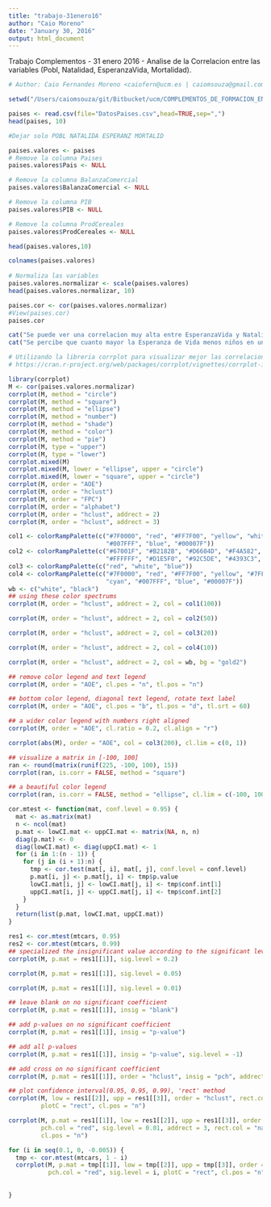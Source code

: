 ```yaml
---
title: "trabajo-31enero16"
author: "Caio Moreno"
date: "January 30, 2016"
output: html_document
---
```


Trabajo Complementos - 31 enero 2016 - Analise de la Correlacion entre las variables (Pobl, Natalidad, EsperanzaVida, Mortalidad).


```r

# Author: Caio Fernandes Moreno <caiofern@ucm.es | caiomsouza@gmail.com>

setwd("/Users/caiomsouza/git/Bitbucket/ucm/COMPLEMENTOS_DE_FORMACION_EN_TECNICAS_DE_MINERIA_DE_DATOS/tareas-entregar/trabajo-31enero16")

paises <- read.csv(file="DatosPaises.csv",head=TRUE,sep=",")
head(paises, 10)

#Dejar solo POBL NATALIDA ESPERANZ MORTALID

paises.valores <- paises
# Remove la columna Paises
paises.valores$Pais <- NULL

# Remove la columna BalanzaComercial
paises.valores$BalanzaComercial <- NULL

# Remove la columna PIB
paises.valores$PIB <- NULL

# Remove la columna ProdCereales
paises.valores$ProdCereales <- NULL

head(paises.valores,10)

colnames(paises.valores)
  
# Normaliza las variables 
paises.valores.normalizar <- scale(paises.valores)
head(paises.valores.normalizar, 10)

paises.cor <- cor(paises.valores.normalizar)
#View(paises.cor)
paises.cor

cat("Se puede ver una correlacion muy alta entre EsperanzaVida y Natalidad de -0.87063840")
cat("Se percibe que cuanto mayor la Esperanza de Vida menos niños en un pais.")

# Utilizando la libreria corrplot para visualizar mejor las correlaciones entre las variables.
# https://cran.r-project.org/web/packages/corrplot/vignettes/corrplot-intro.html

library(corrplot)
M <- cor(paises.valores.normalizar)
corrplot(M, method = "circle")
corrplot(M, method = "square")
corrplot(M, method = "ellipse")
corrplot(M, method = "number")
corrplot(M, method = "shade")
corrplot(M, method = "color")
corrplot(M, method = "pie")
corrplot(M, type = "upper")
corrplot(M, type = "lower")
corrplot.mixed(M)
corrplot.mixed(M, lower = "ellipse", upper = "circle")
corrplot.mixed(M, lower = "square", upper = "circle")
corrplot(M, order = "AOE")
corrplot(M, order = "hclust")
corrplot(M, order = "FPC")
corrplot(M, order = "alphabet")
corrplot(M, order = "hclust", addrect = 2)
corrplot(M, order = "hclust", addrect = 3)

col1 <- colorRampPalette(c("#7F0000", "red", "#FF7F00", "yellow", "white", "cyan", 
                           "#007FFF", "blue", "#00007F"))
col2 <- colorRampPalette(c("#67001F", "#B2182B", "#D6604D", "#F4A582", "#FDDBC7", 
                           "#FFFFFF", "#D1E5F0", "#92C5DE", "#4393C3", "#2166AC", "#053061"))
col3 <- colorRampPalette(c("red", "white", "blue"))
col4 <- colorRampPalette(c("#7F0000", "red", "#FF7F00", "yellow", "#7FFF7F", 
                           "cyan", "#007FFF", "blue", "#00007F"))
wb <- c("white", "black")
## using these color spectrums
corrplot(M, order = "hclust", addrect = 2, col = col1(100))

corrplot(M, order = "hclust", addrect = 2, col = col2(50))

corrplot(M, order = "hclust", addrect = 2, col = col3(20))

corrplot(M, order = "hclust", addrect = 2, col = col4(10))

corrplot(M, order = "hclust", addrect = 2, col = wb, bg = "gold2")

## remove color legend and text legend
corrplot(M, order = "AOE", cl.pos = "n", tl.pos = "n")

## bottom color legend, diagonal text legend, rotate text label
corrplot(M, order = "AOE", cl.pos = "b", tl.pos = "d", tl.srt = 60)

## a wider color legend with numbers right aligned
corrplot(M, order = "AOE", cl.ratio = 0.2, cl.align = "r")

corrplot(abs(M), order = "AOE", col = col3(200), cl.lim = c(0, 1))

## visualize a matrix in [-100, 100]
ran <- round(matrix(runif(225, -100, 100), 15))
corrplot(ran, is.corr = FALSE, method = "square")

## a beautiful color legend
corrplot(ran, is.corr = FALSE, method = "ellipse", cl.lim = c(-100, 100))

cor.mtest <- function(mat, conf.level = 0.95) {
  mat <- as.matrix(mat)
  n <- ncol(mat)
  p.mat <- lowCI.mat <- uppCI.mat <- matrix(NA, n, n)
  diag(p.mat) <- 0
  diag(lowCI.mat) <- diag(uppCI.mat) <- 1
  for (i in 1:(n - 1)) {
    for (j in (i + 1):n) {
      tmp <- cor.test(mat[, i], mat[, j], conf.level = conf.level)
      p.mat[i, j] <- p.mat[j, i] <- tmp$p.value
      lowCI.mat[i, j] <- lowCI.mat[j, i] <- tmp$conf.int[1]
      uppCI.mat[i, j] <- uppCI.mat[j, i] <- tmp$conf.int[2]
    }
  }
  return(list(p.mat, lowCI.mat, uppCI.mat))
}

res1 <- cor.mtest(mtcars, 0.95)
res2 <- cor.mtest(mtcars, 0.99)
## specialized the insignificant value according to the significant level
corrplot(M, p.mat = res1[[1]], sig.level = 0.2)

corrplot(M, p.mat = res1[[1]], sig.level = 0.05)

corrplot(M, p.mat = res1[[1]], sig.level = 0.01)

## leave blank on no significant coefficient
corrplot(M, p.mat = res1[[1]], insig = "blank")

## add p-values on no significant coefficient
corrplot(M, p.mat = res1[[1]], insig = "p-value")

## add all p-values
corrplot(M, p.mat = res1[[1]], insig = "p-value", sig.level = -1)

## add cross on no significant coefficient
corrplot(M, p.mat = res1[[1]], order = "hclust", insig = "pch", addrect = 3)

## plot confidence interval(0.95, 0.95, 0.99), 'rect' method
corrplot(M, low = res1[[2]], upp = res1[[3]], order = "hclust", rect.col = "navy", 
         plotC = "rect", cl.pos = "n")

corrplot(M, p.mat = res1[[1]], low = res1[[2]], upp = res1[[3]], order = "hclust", 
         pch.col = "red", sig.level = 0.01, addrect = 3, rect.col = "navy", plotC = "rect", 
         cl.pos = "n")

for (i in seq(0.1, 0, -0.005)) {
  tmp <- cor.mtest(mtcars, 1 - i)
  corrplot(M, p.mat = tmp[[1]], low = tmp[[2]], upp = tmp[[3]], order = "hclust", 
           pch.col = "red", sig.level = i, plotC = "rect", cl.pos = "n", mar = c(0, 
                                                                                 0, 1, 0), title = substitute(alpha == x, list(x = format(i, digits = 3, 
                                                                                                                                          nsmall = 3))))
}




```

